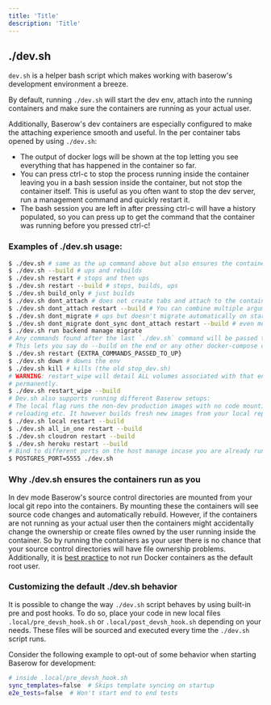 ```yaml
---
title: 'Title'
description: 'Title'
---
```


## ./dev.sh

`dev.sh` is a helper bash script which makes working with baserow's development
environment a breeze.

By default, running `./dev.sh` will start the dev env, attach into the running
containers and make sure the containers are running as your actual user.

Additionally, Baserow's dev containers are especially configured to make the attaching
experience smooth and useful. In the per container tabs opened by using `./dev.sh`:

* The output of docker logs will be shown at the top letting you see everything that has
  happened in the container so far.
* You can press ctrl-c to stop the process running inside the container leaving you in a
  bash session inside the container, but not stop the container itself. This is useful
  as you often want to stop the dev server, run a management command and quickly restart
  it.
* The bash session you are left in after pressing ctrl-c will have a history populated,
  so you can press up to get the command that the container was running before you
  pressed ctrl-c!

### Examples of ./dev.sh usage:

```bash
$ ./dev.sh # same as the up command above but also ensures the containers run as the running user!
$ ./dev.sh --build # ups and rebuilds
$ ./dev.sh restart # stops and then ups
$ ./dev.sh restart --build # stops, builds, ups
$ ./dev.sh build_only # just builds
$ ./dev.sh dont_attach # does not create tabs and attach to the containers at the end
$ ./dev.sh dont_attach restart --build # You can combine multiple arguments like so
$ ./dev.sh dont_migrate # ups but doesn't migrate automatically on startup
$ ./dev.sh dont_migrate dont_sync dont_attach restart --build # even more flags!
$ ./dev.sh run backend manage migrate
# Any commands found after the last `./dev.sh` command will be passed to the `docker-compose up` call made by dev.sh
# This lets you say do --build on the end or any other docker-compose commands using dev.sh!
$ ./dev.sh restart {EXTRA_COMMANDS_PASSED_TO_UP}  
$ ./dev.sh down # downs the env
$ ./dev.sh kill # kills (the old stop_dev.sh)
# WARNING: restart_wipe will detail ALL volumes associated with that environment 
# permanently. 
$ ./dev.sh restart_wipe --build
# Dev.sh also supports running different Baserow setups:
# The local flag runs the non-dev production images with no code mounting + hot 
# reloading etc. It however builds fresh new images from your local repo.
$ ./dev.sh local restart --build
$ ./dev.sh all_in_one restart --build
$ ./dev.sh cloudron restart --build
$ ./dev.sh heroku restart --build
# Bind to different ports on the host manage incase you are already running them and they clash! (also works with just docker-compose up)
$ POSTGRES_PORT=5555 ./dev.sh
```

### Why ./dev.sh ensures the containers run as you

In dev mode Baserow's source control directories are mounted from your local git repo
into the containers. By mounting these the containers will see source code changes and
automatically rebuild. However, if the containers are not running as your actual user
then the containers might accidentally change the ownership or create files owned by the
user running inside the container. So by running the containers as your user there is no
chance that your source control directories will have file ownership problems.
Additionally, it
is [best practice](https://medium.com/@mccode/processes-in-containers-should-not-run-as-root-2feae3f0df3b)
to not run Docker containers as the default root user.

### Customizing the default ./dev.sh behavior

It is possible to change the way `./dev.sh` script behaves by using built-in pre and post hooks. To do so, place your code in new local files `.local/pre_devsh_hook.sh` or `.local/post_devsh_hook.sh` depending on your needs. These files will be sourced and executed every time the `./dev.sh` script runs.

Consider the following example to opt-out of some behavior when starting Baserow for development:

```bash
# inside .local/pre_devsh_hook.sh
sync_templates=false  # Skips template syncing on startup
e2e_tests=false  # Won't start end to end tests
```